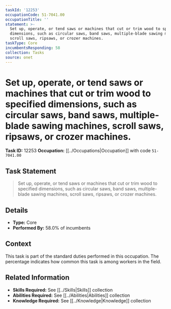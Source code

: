 ```yaml
---
taskId: '12253'
occupationCode: 51-7041.00
occupationTitle: ''
statement: >-
  Set up, operate, or tend saws or machines that cut or trim wood to specified
  dimensions, such as circular saws, band saws, multiple-blade sawing machines,
  scroll saws, ripsaws, or crozer machines.
taskType: Core
incumbentsResponding: 58
collection: Tasks
source: onet
---
```

# Set up, operate, or tend saws or machines that cut or trim wood to specified dimensions, such as circular saws, band saws, multiple-blade sawing machines, scroll saws, ripsaws, or crozer machines.

**Task ID:** 12253
**Occupation:** [[../Occupations|Occupation]] with code `51-7041.00`

## Task Statement

> Set up, operate, or tend saws or machines that cut or trim wood to specified dimensions, such as circular saws, band saws, multiple-blade sawing machines, scroll saws, ripsaws, or crozer machines.

## Details

- **Type:** Core
- **Performed By:** 58.0% of incumbents

## Context

This task is part of the standard duties performed in this occupation. The percentage indicates how common this task is among workers in the field.

## Related Information

- **Skills Required:** See [[../Skills|Skills]] collection
- **Abilities Required:** See [[../Abilities|Abilities]] collection
- **Knowledge Required:** See [[../Knowledge|Knowledge]] collection
